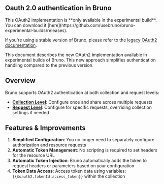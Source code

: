 
## Oauth 2.0 authentication in Bruno

<Callout type="warning" emoji="">  
  This OAuth2 implementation is **only available in the experimental build**. You can download it [here](https://github.com/usebruno/bruno-experimental-builds/releases).  

  If you're using a stable version of Bruno, please refer to the [legacy OAuth2 documentation](/auth/oauth2/overview).  
</Callout>


This document describes the new OAuth2 implementation available in experimental builds of Bruno. This new approach simplifies authentication handling compared to the previous version.

## Overview

Bruno supports OAuth2 authentication at both collection and request levels:
- **[Collection Level](/auth/oauth2-experimental/collection-level-configuration)**: Configure once and share across multiple requests
- **[Request Level](/auth/oauth2-experimental/request-level-configuration)**: Configure for specific requests, overriding collection settings if needed

## Features & Improvements

1. **Simplified Configuration**: You no longer need to separately configure authorization and resource requests
2. **Automatic Token Management**: No scripting is required to set headers for the resource URL
3. **Automatic Token Injection**: Bruno automatically adds the token to request headers or parameters based on your configuration
4. **Token Data Access**: Access token data using variables: `{{$oauth2.tokenId.access_token}}` within the collection

<br />
<br />
<br />
